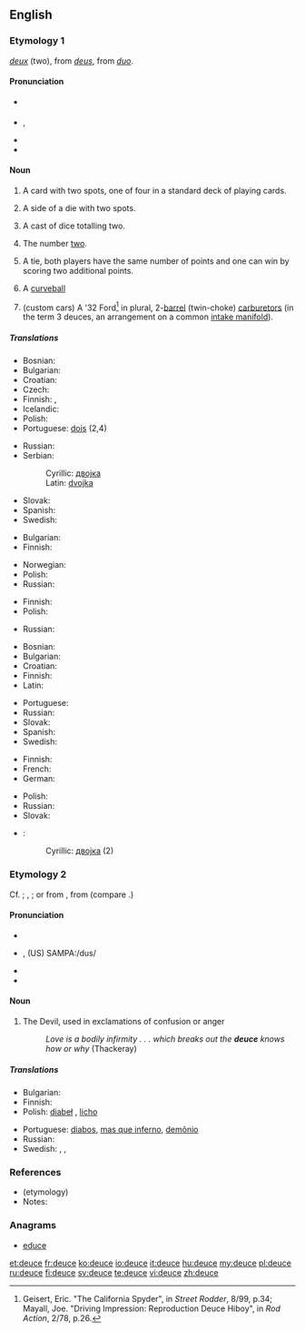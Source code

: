==English==
{{wikipedia}}

===Etymology 1===
{{etyl|fr}} ''[[deux]]'' (two), from {{etyl|fro}} ''[[deus]]'', from  {{etyl|la}} ''[[duo]]''.

====Pronunciation====
* {{a|UK}} {{IPA|/djuːs/}}
* {{a|US}} {{IPA|/duːs/}},  {{X-SAMPA|/dus/}}
* {{audio|en-us-deuce.ogg|Audio (US)}}
* {{rhymes|uːs}}

====Noun====
{{en-noun}}

# {{cards}} A card with two spots, one of four in a standard deck of playing cards.
# {{context|dice}} A side of a die with two spots.
# {{context|dice}} A cast of dice totalling two.
# The number [[two]].
# {{tennis}} A tie, both players have the same number of points and one can win by scoring two additional points.
# {{baseball}} A [[curveball]]
# (custom cars) A '32 Ford<ref>Geisert, Eric. "The California Spyder", in ''Street Rodder'', 8/99, p.34; Mayall, Joe. "Driving Impression: Reproduction Deuce Hiboy", in ''Rod Action'', 2/78, p.26.</ref> in plural,  2-[[Venturi effect|barrel]] (twin-choke) [[carburetor]]s (in the term 3 deuces, an arrangement on a common [[intake manifold]]).

=====Translations=====
{{trans-top|playing card}}
* Bosnian: {{t-|bs|dvojka|f}}
* Bulgarian: {{t+|bg|двойка|f}}
* Croatian: {{t-|hr|dvojka|f}}
* Czech: {{t+|cs|dvojka|f}}
* Finnish: {{t+|fi|kakkonen}}, {{t+|fi|sorsa}}
* Icelandic: {{t|is|tvistur|m}}
* Polish: {{t+|pl|dwójka|f}}
* Portuguese: [[dois]] (2,4)
{{trans-mid}}
* Russian: {{t|ru|двойка|f|tr=dvójka}}
* Serbian:
*: Cyrillic: [[двојка#Serbian|двојка]] {{f}}
*: Latin: [[dvojka#Serbian|dvojka]] {{f}}
* Slovak: {{t-|sk|dvojka|f}}
* Spanish: {{t+|es|dos}}
* Swedish: {{t|sv|tvåa|c}}
{{trans-bottom}}

{{trans-top|side of a dice with two spots}}
* Bulgarian: {{t|bg|двойка|f}}
* Finnish: {{t+|fi|kakkonen}}
{{trans-mid}}
* Norwegian: {{t|no|toer}}
* Polish: {{t+|pl|dwójka|f}}
* Russian: {{t|ru|двойка|f|tr=dvójka}}
{{trans-bottom}}

{{trans-top|cast of dice totalling two}}
* Finnish: {{t+|fi|kakkonen}}
* Polish: {{t+|pl|dwójka|f}}
{{trans-mid}}
* Russian: {{t|ru|двойка|f|tr=dvójka}}
{{trans-bottom}}

{{trans-top|number two}}
* Bosnian: {{t-|bs|dvojka|f}}
* Bulgarian: {{t|bg|двойка|f}}
* Croatian: {{t-|hr|dvojka|f}}
* Finnish: {{t+|fi|kakkonen}}
* Latin: {{t+|la|duo|f}}
{{trans-mid}}
* Portuguese: {{t+|pt|dois}}
* Russian: {{t|ru|двойка|f|tr=dvójka}}
* Slovak: {{t-|sk|dvojka|f}}
* Spanish: {{t+|es|dos}}
* Swedish: {{t|sv|tvåa|c}}
{{trans-bottom}}

{{trans-top|tennis: tie, both players able to win by scoring two additional points}}
* Finnish: {{t|fi|tasatilanne}}
* French: {{t+|fr|égalité|f}}
* German: {{t|de|Einstand|m}}
{{trans-mid}}
* Polish: {{t-|pl|równowaga|f}}
* Russian: {{t|ru|равный счёт|m|tr=rávnyj š'ot}}
* Slovak: {{t|sk|zhoda|f}}
{{trans-bottom}}

{{trans-top|baseball: curveball}}
{{trans-mid}}
{{trans-bottom}}

{{checktrans-top}}
* {{ttbc|sh}}:
*: Cyrillic: [[двојка#Serbian|двојка]] {{f}} (2)
{{trans-bottom}}

===Etymology 2===
Cf. {{etyl|LL.}} {{term|dusius||phantom, specter|lang=la}}; {{etyl|gd}} {{term|taibhs|lang=gd}}, {{term|taibhse||apparition, ghost|lang=gd}}; or from {{etyl|fro}} {{term|deus||God|lang=fro}}, from {{etyl|la}} {{term|deus|lang=la}} (compare {{term|deity}}.)

====Pronunciation====
* {{IPA|/djuːs/}}
* {{a|US}} {{IPA|/duːs/}}, (US) SAMPA:/dus/
* {{audio|en-us-deuce.ogg|Audio (US)}}
* {{rhymes|uːs}}

====Noun====
{{en-noun}}

# {{context|epithet}} The Devil, used in exclamations of confusion or anger
#: ''Love is a bodily infirmity . . . which breaks out the '''deuce''' knows how or why'' (Thackeray)

=====Translations=====
{{trans-top|Devil, used in exclamations of confusion or anger}}
* Bulgarian: {{t+|bg|дявол|m}}
* Finnish: {{t+|fi|piru}}
* Polish: [[diabeł]] {{m}}, [[licho]] {{n}}
{{trans-mid}}
* Portuguese: [[diabos]], [[mas que inferno]], [[demônio]]
* Russian: {{t|ru|дьявол|m|tr=d’jávol|sc=Cyrl}}
* Swedish: {{t|sv|djävel}}, {{t|sv|djävul|c}}, {{t|sv|fan|c}}
{{trans-bottom}}

===References===
* (etymology) {{R:Webster 1913}}
* Notes:
<references/>

===Anagrams===
* [[educe#English|educe]]

[[et:deuce]]
[[fr:deuce]]
[[ko:deuce]]
[[io:deuce]]
[[it:deuce]]
[[hu:deuce]]
[[my:deuce]]
[[pl:deuce]]
[[ru:deuce]]
[[fi:deuce]]
[[sv:deuce]]
[[te:deuce]]
[[vi:deuce]]
[[zh:deuce]]